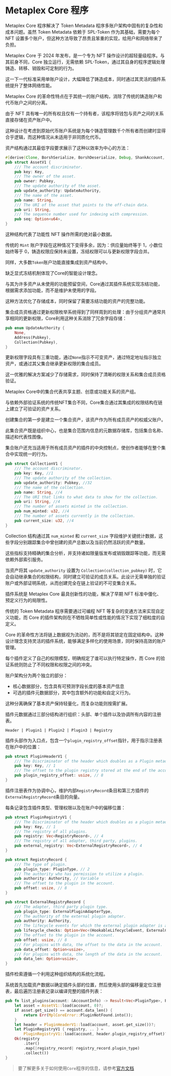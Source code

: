 
# Metaplex Core 程序

Metaplex Core 程序解决了 Token Metadata 程序多账户架构中固有的复杂性和成本问题。虽然 Token Metadata 依赖于 SPL-Token 作为其基础，需要为每个 NFT 设置多个账户，但这种方法导致了昂贵且笨重的实现，给用户和网络带来了负担。

Metaplex Core 于 2024 年发布，是一个专为 NFT 操作设计的超轻量级程序。与其前身不同，Core 独立运行，无需依赖 SPL-Token，通过其自身的程序逻辑处理铸造、转移、销毁和可定制的行为。

这一下一代标准采用单账户设计，大幅降低了铸造成本，同时通过其灵活的插件系统提升了整体网络性能。

<ArticleSection name="Assets" id="assets" level="h2" />

Metaplex Core 的革命性特点在于其统一的账户结构，消除了传统的铸造账户和代币账户之间的分离。

由于 NFT 具有唯一的所有权且仅有一个持有者，该程序将钱包与资产之间的关系直接存储在资产账户中。

这种设计在考虑到原始代币账户系统是为每个铸造管理数千个所有者而创建时显得合乎逻辑，而这种情况从未适用于非同质化代币。

资产结构通过其最低字段要求展示了这种以效率为中心的方法：

```rust
#[derive(Clone, BorshSerialize, BorshDeserialize, Debug, ShankAccount, Eq, PartialEq)]
pub struct AssetV1 {
    /// The account discriminator.
    pub key: Key,
    /// The owner of the asset.
    pub owner: Pubkey,
    /// The update authority of the asset.
    pub update_authority: UpdateAuthority,
    /// The name of the asset.
    pub name: String,
    /// The URI of the asset that points to the off-chain data.
    pub uri: String,
    /// The sequence number used for indexing with compression.
    pub seq: Option<u64>,
}
```

这种结构代表了功能性 NFT 操作所需的绝对最小数据。

传统的 `Mint` 账户字段在这种情况下变得多余，因为：供应量始终等于 1，小数位始终等于 0，铸造权限应保持未设置，冻结权限可以与更新权限字段合并。

同样，大多数`Token`账户功能直接集成到资产结构中。

缺乏显式冻结机制体现了Core的智能设计理念。

与其为许多资产从未使用的功能预留空间，Core通过其插件系统实现冻结功能，根据需求添加功能，而不是维护未使用的字段。

这种方法优化了存储成本，同时保留了需要冻结功能的资产的完整功能。

集合成员资格通过更新权限枚举系统得到了同样周到的处理：由于分组资产通常共享相同的更新权限，Core利用这种关系消除了冗余字段存储：

```rust
pub enum UpdateAuthority {
    None,
    Address(Pubkey),
    Collection(Pubkey),
}
```

更新权限字段具有三重功能，通过`None`指示不可变资产，通过特定地址指示独立资产，或通过其父集合继承更新权限的集合成员。

这一优雅的解决方案减少了存储需求，同时保持了清晰的权限关系和集合成员资格验证。

<ArticleSection name="Collections" id="collections" level="h2" />

Metaplex Core中的集合代表共享主题、创意或功能关系的资产组。

与依赖外部验证系统的传统NFT集合不同，Core集合通过其集成的权限结构在链上建立了可验证的资产关系。

创建集合的第一步是建立一个集合资产，该资产作为所有成员资产的权威父账户。

此集合资产既是组织中心，也是集合范围内信息的元数据存储库，包括集合名称、描述和代表性图像。

集合账户还充当适用于所有成员资产的插件的中央控制点，使创作者能够在整个集合中实现统一的行为。

```rust
pub struct CollectionV1 {
    /// The account discriminator.
    pub key: Key, //1
    /// The update authority of the collection.
    pub update_authority: Pubkey, //32
    /// The name of the collection.
    pub name: String, //4
    /// The URI that links to what data to show for the collection.
    pub uri: String, //4
    /// The number of assets minted in the collection.
    pub num_minted: u32, //4
    /// The number of assets currently in the collection.
    pub current_size: u32, //4
}
```

Collection 结构通过其 `num_minted` 和 `current_size` 字段维护关键统计数据，这些字段分别跟踪集合中曾创建的资产总数以及当前仍然活跃的资产数量。

这些指标支持精确的集合分析，并支持诸如限量版发布或销毁跟踪等功能，而无需依赖外部索引服务。

当资产将其 `update_authority` 设置为 `Collection(collection_pubkey)` 时，它会自动继承集合的权限结构，同时建立可验证的成员关系。此设计无需单独的验证账户或外部证明系统，从而创建完全在链上验证的不可变集合关系。

<ArticleSection name="Plugins" id="plugins" level="h2" />

插件系统是 Metaplex Core 最具创新性的功能，解决了早期 NFT 标准中僵化、预定义行为的局限性。

传统的 Token Metadata 程序需要通过可编程 NFT 等复杂的变通方法来实现自定义功能，而 Core 的插件架构则在不牺牲简单性或性能的情况下实现了细粒度的自定义。

Core 的革命性方法将链上数据视为流动的，而不是将其锁定在固定结构中。这种设计理念支持灵活的插件系统，能够满足多样化的使用场景，同时保持高效的账户管理。

每个插件定义了自己的权限模型，明确规定了谁可以执行特定操作，而 Core 的验证系统则防止了不同权限和权限之间的冲突。

账户架构分为两个独立的部分：
- 核心数据部分，包含具有可预测字段长度的基本资产信息
- 可选的插件元数据部分，其中包含额外的功能和自定义行为。

这种分离确保了基本资产保持轻量化，而复杂功能则按需扩展。

插件元数据通过三部分结构进行组织：头部、单个插件以及协调所有内容的注册表。

```
Header | Plugin1 | Plugin2 | Plugin3 | Registry
```

插件头部作为入口点，包含一个`plugin_registry_offset`指针，用于指示注册表在账户中的位置：

```rust
pub struct PluginHeaderV1 {
    /// The Discriminator of the header which doubles as a Plugin metadata version.
    pub key: Key, // 1
    /// The offset to the plugin registry stored at the end of the account.
    pub plugin_registry_offset: usize, // 8
}
```

插件注册表作为协调中心，维护内部`RegistryRecord`条目和第三方插件的`ExternalRegistryRecord`条目的向量。

每条记录包含插件类型、管理权限以及在账户中的偏移位置：

```rust
pub struct PluginRegistryV1 {
    /// The Discriminator of the header which doubles as a plugin metadata version.
    pub key: Key, // 1
    /// The registry of all plugins.
    pub registry: Vec<RegistryRecord>, // 4
    /// The registry of all adapter, third party, plugins.
    pub external_registry: Vec<ExternalRegistryRecord>, // 4
}

pub struct RegistryRecord {
    /// The type of plugin.
    pub plugin_type: PluginType, // 2
    /// The authority who has permission to utilize a plugin.
    pub authority: Authority, // Variable
    /// The offset to the plugin in the account.
    pub offset: usize, // 8
}

pub struct ExternalRegistryRecord {
    /// The adapter, third party plugin type.
    pub plugin_type: ExternalPluginAdapterType,
    /// The authority of the external plugin adapter.
    pub authority: Authority,
    /// The lifecycle events for which the external plugin adapter is active.
    pub lifecycle_checks: Option<Vec<(HookableLifecycleEvent, ExternalCheckResult)>>,
    /// The offset to the plugin in the account.
    pub offset: usize, // 8
    /// For plugins with data, the offset to the data in the account.
    pub data_offset: Option<usize>,
    /// For plugins with data, the length of the data in the account.
    pub data_len: Option<usize>,
}
```

插件检索遵循一个利用这种组织结构的系统化流程。

系统首先加载资产数据以确定插件头部的位置，然后使用头部的偏移量定位注册表，最后遍历注册表记录以编译完整的插件列表：

```rust
pub fn list_plugins(account: &AccountInfo) -> Result<Vec<PluginType>, ProgramError> {
    let asset = AssetV1::load(account, 0)?;
    if asset.get_size() == account.data_len() {
        return Err(MplCoreError::PluginNotFound.into());
    }
    let header = PluginHeaderV1::load(account, asset.get_size())?;
    let PluginRegistryV1 { registry, .. } =
        PluginRegistryV1::load(account, header.plugin_registry_offset)?;
    Ok(registry
        .iter()
        .map(|registry_record| registry_record.plugin_type)
        .collect())
}
```

> 要了解更多关于如何使用`Core`程序的信息，请参考[官方文档](https://developers.metaplex.com/core)
